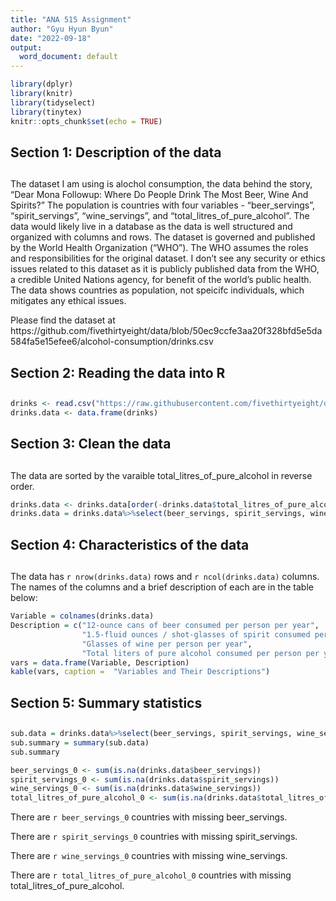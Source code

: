 ---
title: "ANA 515 Assignment"
author: "Gyu Hyun Byun"
date: "2022-09-18"
output:
  word_document: default
---

```{r setup, include=FALSE}
library(dplyr)
library(knitr)
library(tidyselect)
library(tinytex)
knitr::opts_chunk$set(echo = TRUE)
```
##
## Section 1: Description of the data
##
The dataset I am using is alochol consumption, the data behind the story, "Dear Mona Followup: Where Do People Drink The Most Beer, Wine And Spirits?" The population is countries with four variables - "beer_servings", "spirit_servings", "wine_servings", and "total_litres_of_pure_alcohol". The data would likely live in a database as the data is well structured and organized with columns and rows. The dataset is governed and published by the World Health Organization ("WHO"). The WHO assumes the roles and responsibilities for the original dataset. I don't see any security or ethics issues related to this dataset as it is publicly published data from the WHO, a credible United Nations agency, for benefit of the world's public health. The data shows countries as population, not speicifc individuals, which mitigates any ethical issues.

Please find the dataset at https://github.com/fivethirtyeight/data/blob/50ec9ccfe3aa20f328bfd5e5da584fa5e15efee6/alcohol-consumption/drinks.csv

##
## Section 2: Reading the data into R
##
```{r echo = TRUE}
drinks <- read.csv("https://raw.githubusercontent.com/fivethirtyeight/data/50ec9ccfe3aa20f328bfd5e5da584fa5e15efee6/alcohol-consumption/drinks.csv")
drinks.data <- data.frame(drinks)
```
##
## Section 3: Clean the data
##
The data are sorted by the varaible total_litres_of_pure_alcohol in reverse order.

```{r echo = TRUE}
drinks.data <- drinks.data[order(-drinks.data$total_litres_of_pure_alcohol),]
drinks.data = drinks.data%>%select(beer_servings, spirit_servings, wine_servings, total_litres_of_pure_alcohol)
```
##
## Section 4: Characteristics of the data
##
The data has `r nrow(drinks.data)` rows and `r ncol(drinks.data)` columns. The names of the columns and a brief description of each are in the table below:

```{r, echo = TRUE}
Variable = colnames(drinks.data)
Description = c("12-ounce cans of beer consumed per person per year",
                "1.5-fluid ounces / shot-glasses of spirit consumed per person per year",
                "Glasses of wine per person per year",
                "Total liters of pure alcohol consumed per person per year")
vars = data.frame(Variable, Description)
kable(vars, caption =  "Variables and Their Descriptions")
```
##
## Section 5: Summary statistics
## 
```{r echo = TRUE}
sub.data = drinks.data%>%select(beer_servings, spirit_servings, wine_servings, total_litres_of_pure_alcohol)
sub.summary = summary(sub.data)
sub.summary

beer_servings_0 <- sum(is.na(drinks.data$beer_servings))
spirit_servings_0 <- sum(is.na(drinks.data$spirit_servings))
wine_servings_0 <- sum(is.na(drinks.data$wine_servings))
total_litres_of_pure_alcohol_0 <- sum(is.na(drinks.data$total_litres_of_pure_alcohol))
```
There are `r beer_servings_0` countries with missing beer_servings.


There are `r spirit_servings_0` countries with missing spirit_servings.


There are `r wine_servings_0` countries with missing wine_servings.


There are `r total_litres_of_pure_alcohol_0` countries with missing total_litres_of_pure_alcohol.